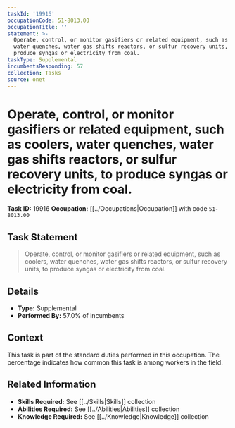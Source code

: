 ```yaml
---
taskId: '19916'
occupationCode: 51-8013.00
occupationTitle: ''
statement: >-
  Operate, control, or monitor gasifiers or related equipment, such as coolers,
  water quenches, water gas shifts reactors, or sulfur recovery units, to
  produce syngas or electricity from coal.
taskType: Supplemental
incumbentsResponding: 57
collection: Tasks
source: onet
---
```

# Operate, control, or monitor gasifiers or related equipment, such as coolers, water quenches, water gas shifts reactors, or sulfur recovery units, to produce syngas or electricity from coal.

**Task ID:** 19916
**Occupation:** [[../Occupations|Occupation]] with code `51-8013.00`

## Task Statement

> Operate, control, or monitor gasifiers or related equipment, such as coolers, water quenches, water gas shifts reactors, or sulfur recovery units, to produce syngas or electricity from coal.

## Details

- **Type:** Supplemental
- **Performed By:** 57.0% of incumbents

## Context

This task is part of the standard duties performed in this occupation. The percentage indicates how common this task is among workers in the field.

## Related Information

- **Skills Required:** See [[../Skills|Skills]] collection
- **Abilities Required:** See [[../Abilities|Abilities]] collection
- **Knowledge Required:** See [[../Knowledge|Knowledge]] collection
